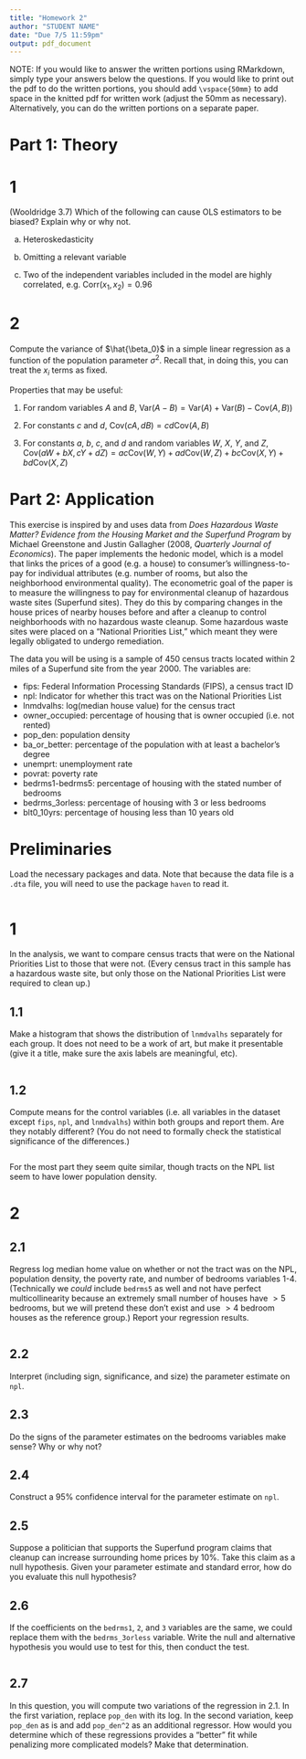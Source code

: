 ```yaml
---
title: "Homework 2"
author: "STUDENT NAME"
date: "Due 7/5 11:59pm"
output: pdf_document
---
```


NOTE: If you would like to answer the written portions using RMarkdown, simply type your answers below the questions. If you would like to print out the pdf to do the written portions, you should add `\vspace{50mm}` to add space in the knitted pdf for written work (adjust the 50mm as necessary). Alternatively, you can do the written portions on a separate paper. 


# Part 1: Theory

# 1
(Wooldridge 3.7) Which of the following can cause OLS estimators to be biased? Explain why or why not.

a) Heteroskedasticity

b) Omitting a relevant variable

c) Two of the independent variables included in the model are highly correlated, e.g. $\text{Corr}(x_1,x_2)=0.96$

# 2 
Compute the variance of $\hat{\beta_0}$ in a simple linear regression as a function of the population parameter $\sigma^2$. Recall that, in doing this, you can treat the $x_i$ terms as fixed.

Properties that may be useful:

1. For random variables $A$ and $B$, $\text{Var}(A-B)=\text{Var}(A)+\text{Var}(B)-\text{Cov}(A,B))$

2. For constants $c$ and $d$, $\text{Cov}(cA,dB)=cd\text{Cov}(A,B)$

3. For constants $a$, $b$, $c$, and $d$ and random variables $W$, $X$, $Y$, and $Z$, $\text{Cov}(aW+bX,cY+dZ)=ac\text{Cov}(W,Y)+ad\text{Cov}(W,Z)+bc\text{Cov}(X,Y)+bd\text{Cov}(X,Z)$

# Part 2: Application

This exercise is inspired by and uses data from *Does Hazardous Waste Matter? Evidence from the Housing Market and the Superfund Program* by Michael Greenstone and Justin Gallagher (2008, *Quarterly Journal of Economics*). The paper implements the hedonic model, which is a model that links the prices of a good (e.g. a house) to consumer's willingness-to-pay for individual attributes (e.g. number of rooms, but also the neighborhood environmental quality). The econometric goal of the paper is to measure the willingness to pay for environmental cleanup of hazardous waste sites (Superfund sites). They do this by comparing changes in the house prices of nearby houses before and after a cleanup to control neighborhoods with no hazardous waste cleanup. Some hazardous waste sites were placed on a "National Priorities List," which meant they were legally obligated to undergo remediation. 

The data you will be using is a sample of 450 census tracts located within 2 miles of a Superfund site from the year 2000. The variables are:

- fips: Federal Information Processing Standards (FIPS), a census tract ID
- npl: Indicator for whether this tract was on the National Priorities List
- lnmdvalhs: log(median house value) for the census tract
- owner_occupied: percentage of housing that is owner occupied (i.e. not rented)
- pop_den: population density
- ba_or_better: percentage of the population with at least a bachelor's degree
- unemprt: unemployment rate
- povrat: poverty rate
- bedrms1-bedrms5: percentage of housing with the stated number of bedrooms
- bedrms_3orless: percentage of housing with 3 or less bedrooms
- blt0_10yrs: percentage of housing less than 10 years old

# Preliminaries

Load the necessary packages and data. Note that because the data file is a `.dta` file, you will need to use the package `haven` to read it.
```r

```

# 1

In the analysis, we want to compare census tracts that were on the National Priorities List to those that were not. (Every census tract in this sample has a hazardous waste site, but only those on the National Priorities List were required to clean up.)

## 1.1

Make a histogram that shows the distribution of `lnmdvalhs` separately for each group. It does not need to be a work of art, but make it presentable (give it a title, make sure the axis labels are meaningful, etc).

```r

```

## 1.2 
Compute means for the control variables (i.e. all variables in the dataset except `fips`, `npl`, and `lnmdvalhs`) within both groups and report them. Are they notably different? (You do not need to formally check the statistical significance of the differences.)

```r

```

For the most part they seem quite similar, though tracts on the NPL list seem to have lower population density.

# 2

## 2.1

Regress log median home value on whether or not the tract was on the NPL, population density, the poverty rate, and number of bedrooms variables 1-4. (Technically we *could* include `bedrms5` as well and not have perfect multicollinearity because an extremely small number of houses have $>5$ bedrooms, but we will pretend these don't exist and use $>4$ bedroom houses as the reference group.) Report your regression results.

```r

```

## 2.2
Interpret (including sign, significance, and size) the parameter estimate on `npl`.



## 2.3
Do the signs of the parameter estimates on the bedrooms variables make sense? Why or why not?

## 2.4
Construct a 95\% confidence interval for the parameter estimate on `npl`.

## 2.5 
Suppose a politician that supports the Superfund program claims that cleanup can increase surrounding home prices by 10\%. Take this claim as a null hypothesis. Given your parameter estimate and standard error, how do you evaluate this null hypothesis?



## 2.6
If the coefficients on the `bedrms1`, `2`, and `3` variables are the same, we could replace them with the `bedrms_3orless` variable. Write the null and alternative hypothesis you would use to test for this, then conduct the test.



```r

```


## 2.7
In this question, you will compute two variations of the regression in 2.1. In the first variation, replace `pop_den` with its log. In the second variation, keep `pop_den` as is and add `pop_den^2` as an additional regressor. How would you determine which of these regressions provides a "better" fit while penalizing more complicated models? Make that determination.

```r

```

